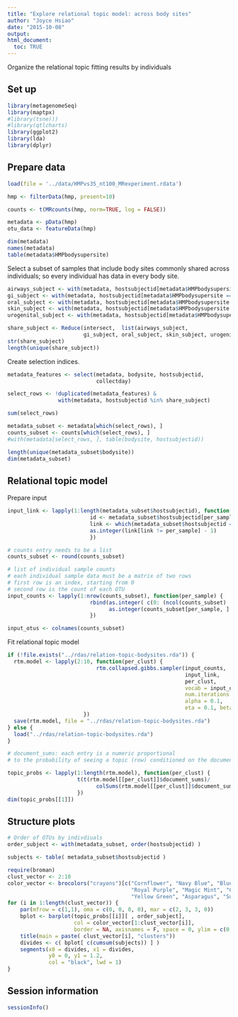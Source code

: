 ```yaml
---
title: "Explore relational topic model: across body sites"
author: "Joyce Hsiao"
date: "2015-10-08"
output: 
html_document:
  toc: TRUE
---
```


Organize the relational topic fitting results by individuals

## Set up

```r
library(metagenomeSeq)
library(maptpx)
#library(tsne)))
#library(qtlcharts)
library(ggplot2)
library(lda)
library(dplyr)
```


## Prepare data

```r
load(file = '../data/HMPvs35_nt100_MRexperiment.rdata')

hmp <- filterData(hmp, present=10)

counts <- t(MRcounts(hmp, norm=TRUE, log = FALSE))

metadata <- pData(hmp)
otu_data <- featureData(hmp)

dim(metadata)
names(metadata)
table(metadata$HMPbodysupersite)
```


Select a subset of samples that include body sites commonly shared across individuals; so every individual has data in every body site.

```r
airways_subject <- with(metadata, hostsubjectid[metadata$HMPbodysupersite == "Airways"])
gi_subject <- with(metadata, hostsubjectid[metadata$HMPbodysupersite == "Gastrointestinal_tract"])
oral_subject <- with(metadata, hostsubjectid[metadata$HMPbodysupersite == "Oral"])
skin_subject <- with(metadata, hostsubjectid[metadata$HMPbodysupersite == "Skin"])
urogenital_subject <- with(metadata, hostsubjectid[metadata$HMPbodysupersite == "Urogenital_tract"])

share_subject <- Reduce(intersect,  list(airways_subject, 
                        gi_subject, oral_subject, skin_subject, urogenital_subject))
str(share_subject)
length(unique(share_subject))
```

Create selection indices.

```r
metadata_features <- select(metadata, bodysite, hostsubjectid, 
                            collectday)

select_rows <- !duplicated(metadata_features) & 
                with(metadata, hostsubjectid %in% share_subject)

sum(select_rows)

metadata_subset <- metadata[which(select_rows), ]
counts_subset <- counts[which(select_rows), ]
#with(metadata[select_rows, ], table(bodysite, hostsubjectid))

length(unique(metadata_subset$bodysite))
dim(metadata_subset)
```

## Relational topic model

Prepare input

```r
input_link <- lapply(1:length(metadata_subset$hostsubjectid), function(per_sample) {
                          id <- metadata_subset$hostsubjectid[per_sample]
                          link <- which(metadata_subset$hostsubjectid == id)
                          as.integer(link[link != per_sample] - 1)
                          })

# counts entry needs to be a list 
counts_subset <- round(counts_subset)

# list of individual sample counts
# each individual sample data must be a matrix of two rows
# first row is an index, starting from 0
# second row is the count of each OTU
input_counts <- lapply(1:nrow(counts_subset), function(per_sample) {
                          rbind(as.integer( c(0: (ncol(counts_subset) - 1 ) ) ),
                                as.integer(counts_subset[per_sample, ] ) ) 
                          })

input_otus <- colnames(counts_subset)
```

Fit relational topic model

```r
if (!file.exists("../rdas/relation-topic-bodysites.rda")) {
  rtm.model <- lapply(2:10, function(per_clust) {
                            rtm.collapsed.gibbs.sampler(input_counts,
                                                        input_link,
                                                        per_clust,
                                                        vocab = input_otus,
                                                        num.iterations = 35,
                                                        alpha = 0.1, 
                                                        eta = 0.1, beta = 3)
                        })
  save(rtm.model, file = "../rdas/relation-topic-bodysites.rda")
} else {
  load("../rdas/relation-topic-bodysites.rda")  
}
```


```r
# document_sums: each entry is a numeric proportional
# to the probability of seeing a topic (row) conditioned on the document column

topic_probs <- lapply(1:length(rtm.model), function(per_clust) {
                      t(t(rtm.model[[per_clust]]$document_sums)/
                            colSums(rtm.model[[per_clust]]$document_sums))
                      })
dim(topic_probs[[1]])
```


## Structure plots

```r
# Order of OTUs by indivdiuals
order_subject <- with(metadata_subset, order(hostsubjectid) )

subjects <- table( metadata_subset$hostsubjectid )

require(broman)
clust_vector <- 2:10
color_vector <- brocolors("crayons")[c("Cornflower", "Navy Blue", "Blue Bell",
                                       "Royal Purple", "Magic Mint", "Green",
                                       "Yellow Green", "Asparagus", "Sunset Orange")]
for (i in 1:length(clust_vector)) {
    par(mfrow = c(1,1), oma = c(0, 0, 0, 0), mar = c(2, 3, 3, 0))
    bplot <- barplot(topic_probs[[i]][ , order_subject], 
                     col = color_vector[1:clust_vector[i]], 
                     border = NA, axisnames = F, space = 0, ylim = c(0, 1.2))
    title(main = paste( clust_vector[i], "clusters"))
    divides <- c( bplot[ c(cumsum(subjects)) ] )
    segments(x0 = divides, x1 = divides,
             y0 = 0, y1 = 1.2,
             col = "black", lwd = 1)
}
```



## Session information

```r
sessionInfo()
```